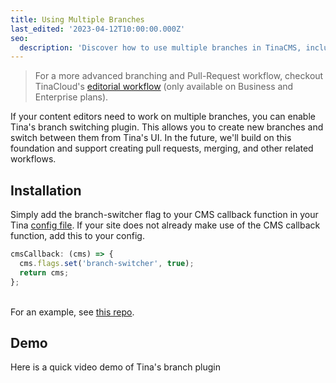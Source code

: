 ```yaml
---
title: Using Multiple Branches
last_edited: '2023-04-12T10:00:00.000Z'
seo:
  description: 'Discover how to use multiple branches in TinaCMS, including installation and demo of the branch switching plugin.'
---
```


> For a more advanced branching and Pull-Request workflow, checkout TinaCloud's [editorial workflow](https://tina.io/editorial-workflow/) (only available on Business and Enterprise plans).

If your content editors need to work on multiple branches, you can enable Tina's branch switching plugin. This allows you to create new branches and switch between them from Tina's UI. In the future, we'll build on this foundation and support creating pull requests, merging, and other related workflows.

<WebmEmbed embedSrc="/img/docs/tina-cloud/branch-selector_e5ndeg.webm" />

## Installation

Simply add the branch-switcher flag to your CMS callback function in your Tina [config file](/docs/reference/config/). If your site does not already make use of the CMS callback function, add this to your config.

```javascript
cmsCallback: (cms) => {
  cms.flags.set('branch-switcher', true);
  return cms;
};
```

\
For an example, see [this repo](https://github.com/tinacms/demo-incremental/blob/main/.tina/config.tsx#L16).

## Demo

Here is a quick video demo of Tina's branch plugin

<Youtube embedSrc="https://www.youtube.com/embed/XvL3pFiYaVw" />
